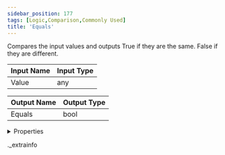 ```yaml
---
sidebar_position: 177
tags: [Logic,Comparison,Commonly Used]
title: 'Equals'
---
```


Compares the input values and outputs True if they are the same. False if they are different.



<IChip uuid="e1f1b65e-8d82-47af-8637-ae2d0afa431f" />

| Input Name | Input Type |
|-----------|-----------|
| Value | any |

| Output Name | Output Type |
|-----------|-----------|
| Equals | bool |


<details>
  <summary>Properties</summary>
  <div>
    <div>
    <table>
      <thead>
        <tr>
          <th>Room availability:</th>
          <th>Available everywhere</th>
        </tr>
        <tr>
          <th>Is beta required?</th>
          <th>No</th>
        </tr>
        <tr>
          <th>Is this chip a trolling risk?</th>
          <th>No</th>
        </tr>
        <tr>
          <th>Is this chip a role assignment risk?</th>
          <th>No</th>
        </tr>
        <tr>
          <th>Chip UUID</th>
          <th>e1f1b65e-8d82-47af-8637-ae2d0afa431f</th>
        </tr>
      </thead>
    </table>
    </div>
  </div>
</details>

._extrainfo